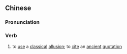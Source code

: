 ==Chinese==
{{zh-forms}}

===Pronunciation===
{{zh-pron
|m=yòngdiǎn
|cat=v
}}

===Verb===
{{zh-verb}}

# to [[use]] a [[classical]] [[allusion]]; to [[cite]] an [[ancient]] [[quotation]]